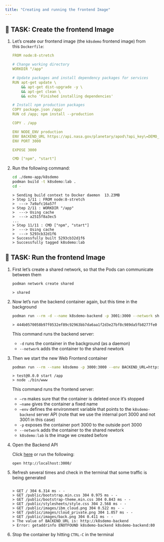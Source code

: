 ```yaml
---
title: "Creating and running the frontend Image"
---
```


## 🚀 TASK: Create the frontend Image

1. Let’s create our frontend image (the `k8sdemo` frontend image) from this `Dockerfile`:

    ```yaml 
    FROM node:8-stretch

    # Change working directory
    WORKDIR "/app"

    # Update packages and install dependency packages for services
    RUN apt-get update \
        && apt-get dist-upgrade -y \
        && apt-get clean \
        && echo 'Finished installing dependencies'

    # Install npm production packages
    COPY package.json /app/
    RUN cd /app; npm install --production

    COPY . /app

    ENV NODE_ENV production
    ENV BACKEND_URL https://api.nasa.gov/planetary/apod\?api_key\=DEMO_KEY
    ENV PORT 3000

    EXPOSE 3000

    CMD ["npm", "start"]
    ```

2. Run the following command:

    ```bash 
    cd ./demo-app/k8sdemo
    podman build -t k8sdemo:lab .
    cd -
    ```

    ```output   
    > Sending build context to Docker daemon  13.23MB
    > Step 1/11 : FROM node:8-stretch
    >  ---> 7a9afc16a57f
    > Step 2/11 : WORKDIR "/app"
    >  ---> Using cache
    >  ---> a2515f8a3ec5
    ...
    > Step 11/11 : CMD ["npm", "start"]
    >  ---> Using cache
    >  ---> 5293cb32d1f6
    > Successfully built 5293cb32d1f6
    > Successfully tagged k8sdemo:lab

    ```

## 🚀 TASK: Run the frontend Image

1. First let’s create a shared network, so that the Pods can communicate between them

    ```bash 
    podman network create shared
    ```

    ```output   
    > shared
    ```


2.  Now let’s run the backend container again, but this time in the background

    ```bash 
    podman run --rm -d --name k8sdemo-backend -p 3001:3000 --network shared k8sdemo-backend:lab
    ```

    ```output   
    > 444b0570058b97f0532ef89c92963bb7da6aa1f2d3e27bf8c989da5fb8277fe0
    ```   
    
    This command runs the backend server:
    
    *   `-d` runs the container in the background (as a daemon)
    *   `--network` adds the container to the shared newtork


3.  Then we start the new Web Frontend container
    
    
    ```bash 
    podman run --rm --name k8sdemo -p 3000:3000 --env BACKEND_URL=http://k8sdemo-backend:3000/api --network shared k8sdemo:lab
    ```

    ```output   
    > test@0.0.0 start /app
    > node ./bin/www
    ```
    
    This command runs the frontend server:

    *   `–rm` makes sure that the container is deleted once it’s stopped
    *   `–name` gives the container a fixed name
    *   `–env` defines the environment variable that points to the `k8sdemo-backend` server API (note that we use the internal port 3000 and not 3001 in this case)
    *   `-p` exposes the container port 3000 to the outside port 3000
    *   `--network` adds the container to the shared newtork
    *   `k8sdemo:lab` is the image we created before


4. Open the Backend API

    Click [here](http://localhost:3000/) or run the following:

    ```shell   
    open http://localhost:3000/
    ```

    
5.  Refresh several times and check in the terminal that some traffic is being generated
    
    ```output 

    > GET / 304 6.314 ms - -
    > GET /public/bootstrap.min.css 304 0.975 ms - -
    > GET /public/bootstrap-theme.min.css 304 0.843 ms - -
    > GET /public/stylesheets/style.css 304 2.568 ms - -
    > GET /public/images/ibm_cloud.png 304 0.522 ms - -
    > GET /public/images/cloud_private.png 304 1.057 ms - -
    > GET /public/images/back.png 304 0.411 ms - -
    > The value of BACKEND_URL is: http://k8sdemo-backend
    > Error: getaddrinfo ENOTFOUND k8sdemo-backend k8sdemo-backend:80
    
    ```
    
6.  Stop the container by hitting `CTRL-C` in the terminal

